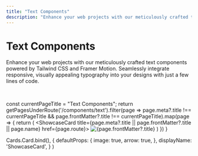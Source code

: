 ```yaml
---
title: "Text Components"
description: "Enhance your web projects with our meticulously crafted text components powered by Tailwind CSS and Framer Motion. Seamlessly integrate responsive, visually appealing typography into your designs with just a few lines of code."
---
```



# Text Components

<p className="component-description">Enhance your web projects with our meticulously crafted text components powered by Tailwind CSS and Framer Motion. Seamlessly integrate responsive, visually appealing typography into your designs with just a few lines of code.</p>

<br />

  const currentPageTitle = "Text Components";
  return getPagesUnderRoute('/components/text').filter(page => page.meta?.title !== currentPageTitle && page.frontMatter?.title !== currentPageTitle).map(page => {
    return (
      <ShowcaseCard title={page.meta?.title || page.frontMatter?.title || page.name} href={page.route}>
        <Image src={page.frontMatter?.image} alt={page.frontMatter?.title} width={500} height={500} />
      </ShowcaseCard>
    )
  })
}

  Cards.Card.bind(),
  {
    defaultProps: {
      image: true,
      arrow: true,
    },
    displayName: 'ShowcaseCard',
  }
)

<Cards>
<BlogIndex />
</Cards>
